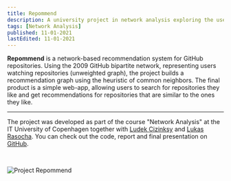 ```yaml
---
title: Repommend
description: A university project in network analysis exploring the use of bipartite networks to built recommendation systems
tags: [Network Analysis]
published: 11-01-2021
lastEdited: 11-01-2021
---
```


**Repommend** is a network-based recommendation system for GitHub repositories. Using the 2009 GitHub bipartite network, representing users watching repositories (unweighted graph),
the project builds a recommendation graph using the heuristic of common neighbors. The final product is a simple web-app, allowing users to search for repositories they like and get recommendations
for repositories that are similar to the ones they like.

---

The project was developed as part of the course "Network Analysis" at the IT University of Copenhagen together with [Ludek Cizinksy](https://cizinsky.cc) and [Lukas Rasocha](https://lukasrasocha.com). You can check out the code, report and final presentation on [GitHub](https://github.com/ludekcizinsky/project-repommend).

<br />

<Image
  src="/img/repommend.jpeg"
  alt="Project Repommend"
  caption="Project Repommend"
/>
